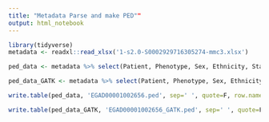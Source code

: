 ```yaml
---
title: "Metadata Parse and make PED""
output: html_notebook
---
```


```r
library(tidyverse)
metadata <- readxl::read_xlsx('1-s2.0-S0002929716305274-mmc3.xlsx')

ped_data <- metadata %>% select(Patient, Phenotype, Sex, Ethnicity, Status) %>% unique() %>% rowwise() %>% mutate(Dad=0,Mom=0,Fam=Patient,Sex01=case_when(Sex=='M' ~ 1, Sex=='F' ~ 2, TRUE ~ 0), Mut=2, P2 = gsub(pattern = ' ', '_', Phenotype)) %>% select(Fam, Patient, Dad, Mom, Sex=Sex01, Mut, Status, Phenotype=P2, Ethnicity)

ped_data_GATK <- metadata %>% select(Patient, Phenotype, Sex, Ethnicity, Status) %>% unique() %>% rowwise() %>% mutate(Dad=0,Mom=0,Fam=Patient,Sex01=case_when(Sex=='M' ~ 1, Sex=='F' ~ 2, TRUE ~ 0), Mut=2, P2 = gsub(pattern = ' ', '_', Phenotype)) %>% select(Fam, Patient, Dad, Mom, Sex=Sex01, Mut)

write.table(ped_data, 'EGAD00001002656.ped', sep=' ', quote=F, row.names=F, col.names = T)

write.table(ped_data_GATK, 'EGAD00001002656_GATK.ped', sep=' ', quote=F, row.names=F, col.names = F)
```